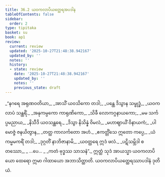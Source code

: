 ```yaml
---
title: 36.2 ယဝကလာပိယတ္ထေရအပဒါန
tableOfContents: false
sidebar:
  order: 2
type: tipitaka
basket: su
book: ap1
review:
  current: review
  updated: '2025-10-27T21:48:38.942167'
  updated_by: ''
  notes: ''
  history:
  - state: review
    date: '2025-10-27T21:48:38.942167'
    updated_by: ''
    notes: ''
    previous_state: draft
---
```



<ReviewStatus review={frontmatter.review} showDetails={true} />

<HypothesisAnnotation frontmatter={frontmatter} />

<DynamicBreadcrumb />

<Division number="6" book="ap1" e="ch" v="20" p="325">

<Paragraph number="3977" type="verses" book="ap1">
_“နဂရေ အရုဏဝတိယာ,_  
_အာသိံ ယဝသိကော တဒါ;_  
_ပန္ထေ ဒိသွာန သမ္ဗုဒ္ဓံ,_  
_ယဝကလာပံ သန္ထရိံ._  

</Paragraph>

</Division>
<Division number="7" book="ap1" e="ch" v="20" p="325">

<Paragraph number="3978" type="verses" book="ap1">
_အနုကမ္ပကော ကာရုဏိကော,_  
_သိခီ လောကဂ္ဂနာယကော;_  
_မမ သင်္ကပ္ပမညာယ,_  
_နိသီဒိ ယဝသန္ထရေ._  

</Paragraph>

</Division>
<Division number="8" book="ap1" e="ch" v="20" p="325">

<Paragraph number="3979" type="verses" book="ap1">
_ဒိသွာ နိသိန္နံ ဝိမလံ,_  
_မဟာဈာယိံ ဝိနာယကံ;_  
_ပါမောဇ္ဇံ ဇနယိတွာန,_  
_တတ္ထ ကာလင်္ကတော အဟံ._  

</Paragraph>

</Division>
<Division number="9" book="ap1" e="ch" v="20" p="325">

<Paragraph number="3980" type="verses" book="ap1">
_ဧကတ္တိံသေ ဣတော ကပ္ပေ,_  
_ယံ ကမ္မမကရိံ တဒါ;_  
_ဒုဂ္ဂတိံ နာဘိဇာနာမိ,_  
_ယဝတ္ထရေ ဣဒံ ဖလံ._  

</Paragraph>

</Division>
<Division number="10" book="ap1" e="ch" v="20" p="326">

<Paragraph number="3981" type="verses" book="ap1">
_ပဋိသမ္ဘိဒါ စတဿော,_  
_ …ပေ… _  
_ကတံ ဗုဒ္ဓဿ သာသနံ”._  

</Paragraph>

<Paragraph number="3982" book="ap1">
ဣတ္ထံ သုဒံ အာယသ္မာ ယဝကလာပိယော ထေရော ဣမာ ဂါထာယော အဘာသိတ္ထာတိ.

</Paragraph>
</Division>

<Paragraph number="3983" type="center" book="ap1">
ယဝကလာပိယတ္ထေရဿာပဒါနံ ဒုတိယံ.
</Paragraph>